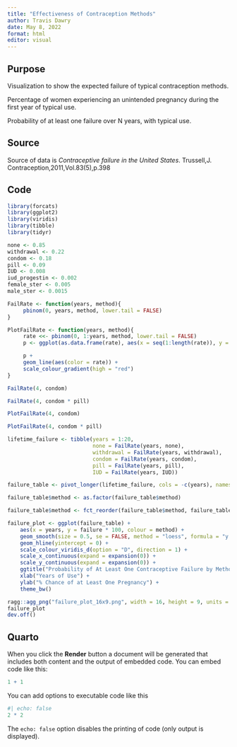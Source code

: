 ```yaml
---
title: "Effectiveness of Contraception Methods"
author: Travis Dawry
date: May 8, 2022
format: html
editor: visual
---
```


## Purpose

Visualization to show the expected failure of typical contraception methods.

Percentage of women experiencing an unintended pregnancy during the first year of typical use.

Probability of at least one failure over N years, with typical use.

## Source

Source of data is *Contraceptive failure in the United States*. Trussell,J. Contraception,2011,Vol.83(5),p.398

## Code

```r
library(forcats)
library(ggplot2)
library(viridis)
library(tibble)
library(tidyr)
```

```r
none <- 0.85
withdrawal <- 0.22
condom <- 0.18
pill <- 0.09
IUD <- 0.008
iud_progestin <- 0.002
female_ster <- 0.005
male_ster <- 0.0015
```

```r
FailRate <- function(years, method){
     pbinom(0, years, method, lower.tail = FALSE)
}

PlotFailRate <- function(years, method){
     rate <<- pbinom(0, 1:years, method, lower.tail = FALSE)
     p <- ggplot(as.data.frame(rate), aes(x = seq(1:length(rate)), y = rate))

     p +
     geom_line(aes(color = rate)) +
     scale_colour_gradient(high = "red")
}
```

```r
FailRate(4, condom)

FailRate(4, condom * pill)

PlotFailRate(4, condom)

PlotFailRate(4, condom * pill)
```

```r
lifetime_failure <- tibble(years = 1:20,
                           none = FailRate(years, none),
                           withdrawal = FailRate(years, withdrawal),
                           condom = FailRate(years, condom),
                           pill = FailRate(years, pill),
                           IUD = FailRate(years, IUD))

failure_table <- pivot_longer(lifetime_failure, cols = -c(years), names_to = "method", values_to = "failure")

failure_table$method <- as.factor(failure_table$method)

failure_table$method <- fct_reorder(failure_table$method, failure_table$failure, .fun = mean, .desc = TRUE)
```

```r
failure_plot <- ggplot(failure_table) +
    aes(x = years, y = failure * 100, colour = method) +
    geom_smooth(size = 0.5, se = FALSE, method = "loess", formula = "y ~ x") +
    geom_hline(yintercept = 0) +
    scale_colour_viridis_d(option = "D", direction = 1) +
    scale_x_continuous(expand = expansion(0)) + 
    scale_y_continuous(expand = expansion(0)) +
    ggtitle("Probability of At Least One Contraceptive Failure by Method", subtitle = "With Typical Use") +
    xlab("Years of Use") +
    ylab("% Chance of at Least One Pregnancy") +
    theme_bw()
```

```r
ragg::agg_png("failure_plot_16x9.png", width = 16, height = 9, units = "in", res = 300, scaling = 2)
failure_plot
dev.off()
```

## Quarto

When you click the **Render** button a document will be generated that includes both content and the output of embedded code. You can embed code like this:

```r
1 + 1
```

You can add options to executable code like this

```r
#| echo: false
2 * 2
```

The `echo: false` option disables the printing of code (only output is displayed).
